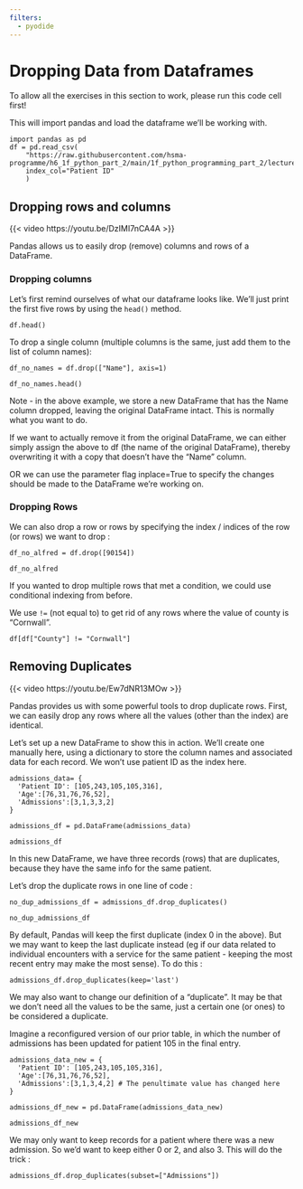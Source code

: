 ```yaml
---
filters:
  - pyodide
---
```


# Dropping Data from Dataframes

:::{.callout-tip}

To allow all the exercises in this section to work, please run this code cell first!

This will import pandas and load the dataframe we'll be working with.

```pyodide-python
import pandas as pd
df = pd.read_csv(
    "https://raw.githubusercontent.com/hsma-programme/h6_1f_python_part_2/main/1f_python_programming_part_2/lecture_examples/input_data.csv",
    index_col="Patient ID"
    )
```

:::

## Dropping rows and columns

{{< video https://youtu.be/DzIMI7nCA4A >}}

Pandas allows us to easily drop (remove) columns and rows of a DataFrame.

### Dropping columns

Let's first remind ourselves of what our dataframe looks like. We'll just print the first five rows by using the `head()` method.

```pyodide-python
df.head()
```

To drop a single column (multiple columns is the same, just add them to the list of column names):

```pyodide-python
df_no_names = df.drop(["Name"], axis=1)

df_no_names.head()
```

Note - in the above example, we store a new DataFrame that has the Name column dropped, leaving the original DataFrame intact.  This is normally what you want to do.

If we want to actually remove it from the original DataFrame, we can either simply assign the above to df (the name of the original DataFrame), thereby overwriting it with a copy that doesn’t have the “Name” column.

:::{.callout-tip}
OR we can use the parameter flag inplace=True to specify the changes should be made to the DataFrame we’re working on.
:::

### Dropping Rows

We can also drop a row or rows by specifying the index / indices of the row (or rows) we want to drop :

```pyodide-python
df_no_alfred = df.drop([90154])

df_no_alfred
```

If you wanted to drop multiple rows that met a condition, we could use conditional indexing from before.

We use `!=` (not equal to) to get rid of any rows where the value of county is "Cornwall".

```pyodide-python
df[df["County"] != "Cornwall"]
```


## Removing Duplicates

{{< video https://youtu.be/Ew7dNR13MOw >}}

Pandas provides us with some powerful tools to drop duplicate rows.  First, we can easily drop any rows where all the values (other than the index) are identical.

Let’s set up a new DataFrame to show this in action.  We’ll create one manually here, using a dictionary to store the column names and associated data for each record.  We won’t use patient ID as the index here.

```pyodide-python
admissions_data= {
  'Patient ID': [105,243,105,105,316],
  'Age':[76,31,76,76,52],
  'Admissions':[3,1,3,3,2]
}

admissions_df = pd.DataFrame(admissions_data)

admissions_df
```

In this new DataFrame, we have three records (rows) that are duplicates, because they have the same info for the same patient.

Let’s drop the duplicate rows in one line of code :

```pyodide-python
no_dup_admissions_df = admissions_df.drop_duplicates()

no_dup_admissions_df
```


By default, Pandas will keep the first duplicate (index 0 in the above).  But we may want to keep the last duplicate instead (eg if our data related to individual encounters with a service for the same patient - keeping the most recent entry may make the most sense).  To do this :

```pyodide-python
admissions_df.drop_duplicates(keep='last')
```

We may also want to change our definition of a “duplicate”.  It may be that we don’t need all the values to be the same, just a certain one (or ones) to be considered a duplicate.

Imagine a reconfigured version of our prior table, in which the number of admissions has been updated for patient 105 in the final entry.

```pyodide-python
admissions_data_new = {
  'Patient ID': [105,243,105,105,316],
  'Age':[76,31,76,76,52],
  'Admissions':[3,1,3,4,2] # The penultimate value has changed here
}

admissions_df_new = pd.DataFrame(admissions_data_new)

admissions_df_new
```

We may only want to keep records for a patient where there was a new admission.  So we’d want to keep either 0 or 2, and also 3.  This will do the trick :


```pyodide-python
admissions_df.drop_duplicates(subset=["Admissions"])
```
